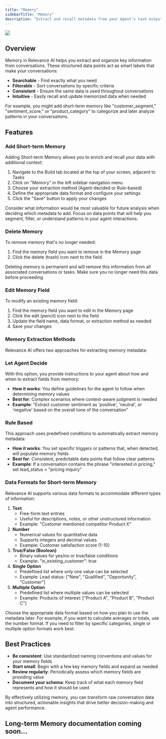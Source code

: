```yaml
---
title: "Memory"
sidebarTitle: "Memory"
description: "Extract and recall metadata from your Agent's task output"
---
```


![](/images/agent/memory.png)

## Overview

Memory in Relevance AI helps you extract and organize key information from conversations. These structured data points act as smart labels that make your conversations:

- **Searchable** - Find exactly what you need
- **Filterable** - Sort conversations by specific criteria
- **Consistent** - Ensure the same data is used throughout conversations
- **Intuitive** - Easily recall and update memorized data when needed

For example, you might add short-term memory like "customer_segment," "sentiment_score," or "product_category" to categorize and later analyze patterns in your conversations.

## Features

### Add Short-term Memory

Adding Short-term Memory allows you to enrich and recall your data with additional context:

1. Navigate to the Build tab located at the top of your screen, adjacent to Tasks
2. Click on "Memory" in the left sidebar navigation menu
3. Choose your extraction method (Agent-decided or Rule-based)
4. Define the appropriate data format and configure your settings
5. Click the "Save" button to apply your changes

<Tip>
Consider what information would be most valuable for future analysis when deciding which metadata to add. Focus on data points that will help you segment, filter, or understand patterns in your agent interactions.
</Tip>

### Delete Memory

To remove memory that's no longer needed:

1. Find the memory field you want to remove in the Memory page
2. Click the delete (trash) icon next to the field

<Warning>
Deleting memory is permanent and will remove this information from all associated conversations or tasks. Make sure you no longer need this data before proceeding.
</Warning>

### Edit Memory Field

To modify an existing memory field:

1. Find the memory field you want to edit in the Memory page
2. Click the edit (pencil) icon next to the field
3. Update the field name, data format, or extraction method as needed
4. Save your changes

### Memory Extraction Methods

Relevance AI offers two approaches for extracting memory metadata:

### Let Agent Decide

With this option, you provide instructions to your agent about how and when to extract fields from memory:

- **How it works**: You define guidelines for the agent to follow when determining memory values
- **Best for**: Complex scenarios where context-aware judgment is needed
- **Example**: "Extract customer sentiment as 'positive', 'neutral', or 'negative' based on the overall tone of the conversation"

### Rule Based

This approach uses predefined conditions to automatically extract memory metadata:

- **How it works**: You set specific triggers or patterns that, when detected, will populate memory fields
- **Best for**: Consistent, predictable data points that follow clear patterns
- **Example**: If a conversation contains the phrase "interested in pricing," set lead_status = "pricing inquiry"

### Data Formats for Short-term Memory

Relevance AI supports various data formats to accommodate different types of information:

1. **Text**
    - Free-form text entries
    - Useful for descriptions, notes, or other unstructured information
    - Example: "Customer mentioned competitor Product X"
2. **Number**
    - Numerical values for quantitative data
    - Supports integers and decimal values
    - Example: Customer satisfaction score (1-10)
3. **True/False (Boolean)**
    - Binary values for yes/no or true/false conditions
    - Example: "is_existing_customer": true
4. **Single Option**
    - Predefined list where only one value can be selected
    - Example: Lead status: ["New", "Qualified", "Opportunity", "Customer"]
5. **Multiple Option**
    - Predefined list where multiple values can be selected
    - Example: Products of interest: ["Product A", "Product B", "Product C"]

<Tip>
Choose the appropriate data format based on how you plan to use the metadata later. For example, if you want to calculate averages or totals, use the number format. If you need to filter by specific categories, single or multiple option formats work best.
</Tip>

## Best Practices

- **Be consistent**: Use standardized naming conventions and values for your memory fields
- **Start small**: Begin with a few key memory fields and expand as needed
- **Review regularly**: Periodically assess which memory fields are providing value
- **Document your schema**: Keep track of what each memory field represents and how it should be used

By effectively utilizing memory, you can transform raw conversation data into structured, actionable insights that drive better decision-making and agent performance.

## Long-term Memory documentation coming soon...
